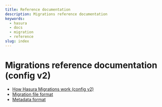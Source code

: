 ```yaml
---
title: Reference documentation
description: Migrations reference documentation
keywords:
  - hasura
  - docs
  - migration
  - reference
slug: index
---
```


# Migrations reference documentation (config v2)

- [How Hasura Migrations work (config v2)](/migrations-metadata-seeds/legacy-configs/config-v2/reference/how-it-works.mdx)
- [Migration file format](/migrations-metadata-seeds/legacy-configs/config-v2/reference/migration-file-format.mdx)
- [Metadata format](/migrations-metadata-seeds/legacy-configs/config-v2/reference/metadata-format.mdx)
